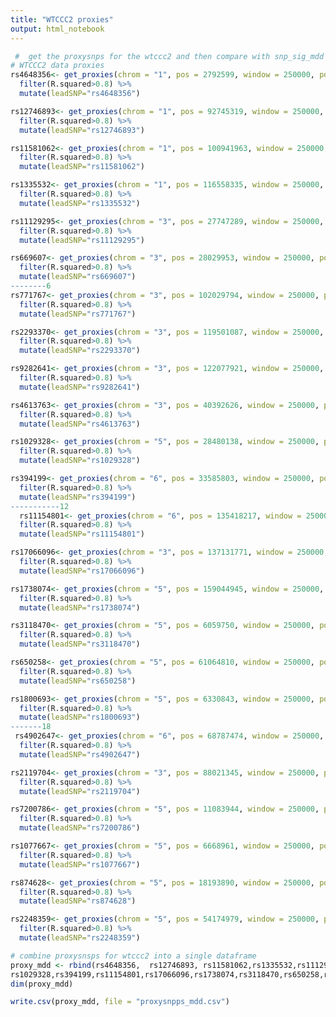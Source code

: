 ```yaml
---
title: "WTCCC2 proxies"
output: html_notebook
---
```


```r
 #  get the proxysnps for the wtccc2 and then compare with snp_sig_mdd
# WTCCC2 data proxies
rs4648356<- get_proxies(chrom = "1", pos = 2792599, window = 250000, pop="EUR") %>%
  filter(R.squared>0.8) %>%
  mutate(leadSNP="rs4648356")

rs12746893<- get_proxies(chrom = "1", pos = 92745319, window = 250000, pop="EUR") %>%
  filter(R.squared>0.8) %>%
  mutate(leadSNP="rs12746893")

rs11581062<- get_proxies(chrom = "1", pos = 100941963, window = 250000, pop="EUR") %>%
  filter(R.squared>0.8) %>%
  mutate(leadSNP="rs11581062")

rs1335532<- get_proxies(chrom = "1", pos = 116558335, window = 250000, pop="EUR") %>%
  filter(R.squared>0.8) %>%
  mutate(leadSNP="rs1335532")

rs11129295<- get_proxies(chrom = "3", pos = 27747289, window = 250000, pop="EUR") %>%
  filter(R.squared>0.8) %>%
  mutate(leadSNP="rs11129295")

rs669607<- get_proxies(chrom = "3", pos = 28029953, window = 250000, pop="EUR") %>%
  filter(R.squared>0.8) %>%
  mutate(leadSNP="rs669607")
--------6
rs771767<- get_proxies(chrom = "3", pos = 102029794, window = 250000, pop="EUR") %>%
  filter(R.squared>0.8) %>%
  mutate(leadSNP="rs771767")

rs2293370<- get_proxies(chrom = "3", pos = 119501087, window = 250000, pop="EUR") %>%
  filter(R.squared>0.8) %>%
  mutate(leadSNP="rs2293370")

rs9282641<- get_proxies(chrom = "3", pos = 122077921, window = 250000, pop="EUR") %>%
  filter(R.squared>0.8) %>%
  mutate(leadSNP="rs9282641")

rs4613763<- get_proxies(chrom = "3", pos = 40392626, window = 250000, pop="EUR") %>%
  filter(R.squared>0.8) %>%
  mutate(leadSNP="rs4613763")

rs1029328<- get_proxies(chrom = "5", pos = 28480138, window = 250000, pop="EUR") %>%
  filter(R.squared>0.8) %>%
  mutate(leadSNP="rs1029328")

rs394199<- get_proxies(chrom = "6", pos = 33585803, window = 250000, pop="EUR") %>%
  filter(R.squared>0.8) %>%
  mutate(leadSNP="rs394199")
-----------12
  rs11154801<- get_proxies(chrom = "6", pos = 135418217, window = 250000, pop="EUR") %>%
  filter(R.squared>0.8) %>%
  mutate(leadSNP="rs11154801")

rs17066096<- get_proxies(chrom = "3", pos = 137131771, window = 250000, pop="EUR") %>%
  filter(R.squared>0.8) %>%
  mutate(leadSNP="rs17066096")

rs1738074<- get_proxies(chrom = "5", pos = 159044945, window = 250000, pop="EUR") %>%
  filter(R.squared>0.8) %>%
  mutate(leadSNP="rs1738074")

rs3118470<- get_proxies(chrom = "5", pos = 6059750, window = 250000, pop="EUR") %>%
  filter(R.squared>0.8) %>%
  mutate(leadSNP="rs3118470")

rs650258<- get_proxies(chrom = "5", pos = 61064810, window = 250000, pop="EUR") %>%
  filter(R.squared>0.8) %>%
  mutate(leadSNP="rs650258")

rs1800693<- get_proxies(chrom = "5", pos = 6330843, window = 250000, pop="EUR") %>%
  filter(R.squared>0.8) %>%
  mutate(leadSNP="rs1800693")
-------18
 rs4902647<- get_proxies(chrom = "6", pos = 68787474, window = 250000, pop="EUR") %>%
  filter(R.squared>0.8) %>%
  mutate(leadSNP="rs4902647")

rs2119704<- get_proxies(chrom = "3", pos = 88021345, window = 250000, pop="EUR") %>%
  filter(R.squared>0.8) %>%
  mutate(leadSNP="rs2119704")

rs7200786<- get_proxies(chrom = "5", pos = 11083944, window = 250000, pop="EUR") %>%
  filter(R.squared>0.8) %>%
  mutate(leadSNP="rs7200786")

rs1077667<- get_proxies(chrom = "5", pos = 6668961, window = 250000, pop="EUR") %>%
  filter(R.squared>0.8) %>%
  mutate(leadSNP="rs1077667")

rs874628<- get_proxies(chrom = "5", pos = 18193890, window = 250000, pop="EUR") %>%
  filter(R.squared>0.8) %>%
  mutate(leadSNP="rs874628")

rs2248359<- get_proxies(chrom = "5", pos = 54174979, window = 250000, pop="EUR") %>%
  filter(R.squared>0.8) %>%
  mutate(leadSNP="rs2248359")
```

```r
# combine proxysnsps for wtccc2 into a single dataframe
proxy_mdd <- rbind(rs4648356,  rs12746893, rs11581062,rs1335532,rs11129295,rs669607,rs771767,rs2293370,rs9282641,rs4613763, 
rs1029328,rs394199,rs11154801,rs17066096,rs1738074,rs3118470,rs650258,rs1800693,rs4902647,rs2119704,rs7200786,rs1077667,rs874628,rs2248359 )
dim(proxy_mdd)

write.csv(proxy_mdd, file = "proxysnpps_mdd.csv")
```